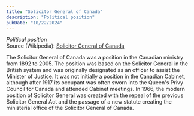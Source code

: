 ```yaml
---
title: "Solicitor General of Canada"
description: "Political position"
pubDate: "10/22/2024"
---
```


*Political position*  
Source (Wikipedia): [Solicitor General of Canada][1]

The Solicitor General of Canada was a position in the Canadian ministry from 1892 to 2005. The position was based on the Solicitor General in the British system and was originally designated as an officer to assist the Minister of Justice. It was not initially a position in the Canadian Cabinet, although after 1917 its occupant was often sworn into the Queen's Privy Council for Canada and attended Cabinet meetings. In 1966, the modern position of Solicitor General was created with the repeal of the previous Solicitor General Act and the passage of a new statute creating the ministerial office of the Solicitor General of Canada.

[1]: https://en.wikipedia.org/wiki/Solicitor_General_of_Canada

